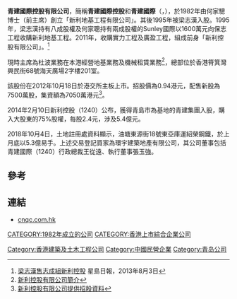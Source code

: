 '''青建國際控股有限公司'''，簡稱'''青建國際控股'''和'''青建國際'''（'''{{lang-en|CNQC INTERNATIONAL HOLDINGS LIMITED}}'''，{{hkex|1240}}），於1982年由何家驄博士（前主席）創立「新利地基工程有限公司」。其後1995年被梁志漢入股。1995年，梁志漢持有八成股權及何家聰持有兩成股權的Sunley國際以1600萬元向保志工程收購新利地基工程。2011年，收購實力工程及廣盈工程，組成前身「新利控股有限公司」。<ref>[http://hk.news.yahoo.com/%E6%A2%81%E5%BF%97%E6%BC%A2%E5%94%AE%E5%BF%97%E6%88%90%E7%B5%84%E6%96%B0%E5%88%A9%E6%8E%A7%E8%82%A1-220555949.html 梁志漢售志成組新利控股] 星島日報，2013年8月3日</ref>

現時主席為杜波業務在本港經營地基業務及機械租賃業務<ref>[http://www.cnqc.com.hk/tc/companyoverview.php?lang=2&type=1&page=1&NewsTypeID=1 新利控股有限公司簡介]{{dead link|date=2018年5月 |bot=InternetArchiveBot |fix-attempted=yes }}</ref>，總部位於香港筲箕灣興民街68號海天廣場2字樓201室。

該股份在2012年10月18日於港交所主板上市。招股價為0.94港元，配售新股為7500萬股，集資額為7050萬港元<ref>[http://www.cnqc.com.hk/pdf/2012092764617C.pdf 新利控股有限公司提供招股資料]{{dead link|date=2018年5月 |bot=InternetArchiveBot |fix-attempted=yes }}</ref>。

2014年2月10日新利控股（1240）公布，獲得青島市為基地的青建集團入股，購入大股東的75%股權，每股2.4元，涉及5.4億元。

2018年10月4日，土地註冊處資料顯示，油塘東源街18號東亞庫運紹榮鋼鐵，於上月底以5.3億易手。上述交易登記買家為環宇建築地產有限公司，其公司董事包括青建國際（1240）行政總裁王從遠、執行董事張玉強。

==參考==
{{reflist}}

==連結==
*[http://www.cnqc.com.hk cnqc.com.hk]

[[Category:香港建築及土木工程公司|Category:香港建築及土木工程公司]]
[[CATEGORY:1982年成立的公司|CATEGORY:1982年成立的公司]]
[[CATEGORY:香港上市綜合企業公司|CATEGORY:香港上市綜合企業公司]]
[[Category:中國民營企業|Category:中國民營企業]]
[[Category:青岛公司|Category:青岛公司]]